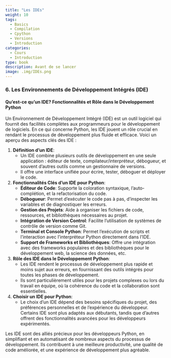 ```yaml
---
title: "Les IDEs"
weight: 10
tags:
  - Basics
  - Compilation
  - Cpython
  - Versions
  - Introduction
categories:
  - Cours
  - Introduction
type: book
description: Avant de se lancer
image: .img/IDEs.png
---
```


### 6. Les Environnements de Développement Intégrés (IDE)



#### Qu'est-ce qu'un IDE? Fonctionnalités et Rôle dans le Développement Python

Un Environnement de Développement Intégré (IDE) est un outil logiciel qui fournit des facilités complètes aux programmeurs pour le développement de logiciels. En ce qui concerne Python, les IDE jouent un rôle crucial en rendant le processus de développement plus fluide et efficace. Voici un aperçu des aspects clés des IDE :

1. **Définition d'un IDE**:
   - Un IDE combine plusieurs outils de développement en une seule application : éditeur de texte, compilateur/interpréteur, débogueur, et souvent d'autres outils comme un gestionnaire de versions.
   - Il offre une interface unifiée pour écrire, tester, déboguer et déployer le code.

2. **Fonctionnalités Clés d'un IDE pour Python**:
   - **Éditeur de Code**: Supporte la coloration syntaxique, l'auto-complétion, et la refactorisation du code.
   - **Débogueur**: Permet d'exécuter le code pas à pas, d'inspecter les variables et de diagnostiquer les erreurs.
   - **Gestion des Projets**: Aide à organiser les fichiers de code, ressources, et bibliothèques nécessaires au projet.
   - **Intégration de Version Control**: Facilite l'utilisation de systèmes de contrôle de version comme Git.
   - **Terminal et Console Python**: Permet l'exécution de scripts et l'interaction avec l'interpréteur Python directement dans l'IDE.
   - **Support de Frameworks et Bibliothèques**: Offre une intégration avec des frameworks populaires et des bibliothèques pour le développement web, la science des données, etc.

3. **Rôle des IDE dans le Développement Python**:
   - Les IDE rendent le processus de développement plus rapide et moins sujet aux erreurs, en fournissant des outils intégrés pour toutes les phases de développement.
   - Ils sont particulièrement utiles pour les projets complexes ou lors du travail en équipe, où la cohérence du code et la collaboration sont essentielles.

4. **Choisir un IDE pour Python**:
   - Le choix d'un IDE dépend des besoins spécifiques du projet, des préférences personnelles et de l'expérience du développeur. Certains IDE sont plus adaptés aux débutants, tandis que d'autres offrent des fonctionnalités avancées pour les développeurs expérimentés.

Les IDE sont des alliés précieux pour les développeurs Python, en simplifiant et en automatisant de nombreux aspects du processus de développement. Ils contribuent à une meilleure productivité, une qualité de code améliorée, et une expérience de développement plus agréable.

